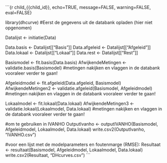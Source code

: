 

```{r child_{{child_id}}, echo=TRUE, message=FALSE, warning=FALSE, eval=FALSE}


library(dhcurve)
#Eerst de gegevens uit de databank opladen (hier niet opgenomen)

Datalijst <- initiatie(Data)

Data.basis <- Datalijst[["Basis"]]
Data.afgeleid <- Datalijst[["Afgeleid"]]
Data.lokaal <- Datalijst[["Lokaal"]]
Data.rest <- Datalijst[["Rest"]]

Basismodel <- fit.basis(Data.basis)
AfwijkendeMetingen <- validatie.basis(Basismodel)
#metingen nakijken en vlaggen in de databank vooraleer verder te gaan!

Afgeleidmodel <- fit.afgeleid(Data.afgeleid, Basismodel)
AfwijkendeMetingen2 <- validatie.afgeleid(Basismodel, Afgeleidmodel)
#metingen nakijken en vlaggen in de databank vooraleer verder te gaan!

Lokaalmodel <- fit.lokaal(Data.lokaal)
AfwijkendeMetingen3 <- validatie.lokaal(Lokaalmodel, Data.lokaal)
#metingen nakijken en vlaggen in de databank vooraleer verder te gaan!

#om te gebruiken in IVANHO
OutputIvanho <-
  outputIVANHO(Basismodel, Afgeleidmodel, Lokaalmodel, Data.lokaal)
write.csv2(OutputIvanho, "IVANHO.csv")

#voor een lijst met de modelparameters en foutenmarge (RMSE):
Resultaat <-
  resultaat(Basismodel, Afgeleidmodel, Lokaalmodel, Data.lokaal)
write.csv2(Resultaat, "DHcurves.csv")
```

